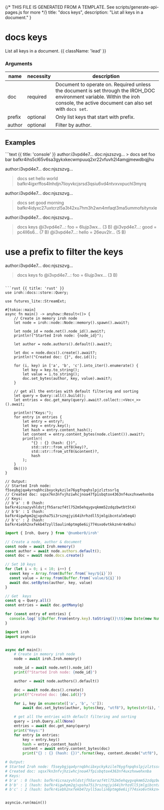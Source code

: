 {/* THIS FILE IS GENERATED FROM A TEMPLATE. See scripts/generate-api-pages.js for more */}
    title: "docs keys",
    description: "List all keys in a document."
}

<div className='not-prose mb-5'>
    <Breadcrumbs pages={[
        { name: 'API', href: '/docs/api', current: false },
        { name: 'docs keys', href: '/docs/api/docs-keys', current: true },
    ]} />
</div>

# docs keys

List all keys in a document. {{ className: 'lead' }}


### Arguments

| name | necessity | description |
| ---- | --------- | ----------- |
| doc  | required | Document to operate on. Required unless the document is set through the IROH_DOC environment variable. Within the iroh console, the active document can also set with `docs set`. |
| prefix  | optional | Only list keys that start with prefix. |
| author  | optional | Filter by author. |



## Examples

<CodeGroup title="docs keys">
```text {{ title: 'console' }}
author:i3vpd4e7… doc:njszszvg…
> docs set foo bar
bafkr4ihs5cl65v6sa3gykxkecwmpuuq2xr22vfuvh2l4amgjmewdbqjjhu

author:i3vpd4e7… doc:njszszvg…
> docs set hello world
bafkr4igxrffos4lnhdjn7lioyvkcjsrsd3qsiu6vd4ntvxvxpuchl3myrq

author:i3vpd4e7… doc:njszszvg…
> docs set good morning
bafkr4idyxc27uxtcrzl5a3t42xu7hm3h2wn4mfaqt3ma5ummofsitynxle

author:i3vpd4e7… doc:njszszvg…
> docs keys
@i3vpd4e7…: foo = 6lujp3wx… (3 B)
@i3vpd4e7…: good = pc4ll6s6… (7 B)
@i3vpd4e7…: hello = 26euv2lr… (5 B)

# use a prefix to filter the keys

author:i3vpd4e7… doc:njszszvg…
> docs keys fo
@i3vpd4e7…: foo = 6lujp3wx… (3 B)
```

```rust {{ title: 'rust' }}
use iroh::docs::store::Query;

use futures_lite::StreamExt;

#[tokio::main]
async fn main() -> anyhow::Result<()> {
    // Create in memory iroh node
    let node = iroh::node::Node::memory().spawn().await?;

    let node_id = node.net().node_id().await?;
    println!("Started Iroh node: {node_id}");

    let author = node.authors().default().await?;

    let doc = node.docs().create().await?;
    println!("Created doc: {}", doc.id());

    for (i, key) in ['a', 'b', 'c'].into_iter().enumerate() {
        let key = key.to_string();
        let value = i.to_string();
        doc.set_bytes(author, key, value).await?;
    }

    // get all the entries with default filtering and sorting
    let query = Query::all().build();
    let entries = doc.get_many(query).await?.collect::<Vec<_>>().await;

    println!("Keys:");
    for entry in entries {
        let entry = entry?;
        let key = entry.key();
        let hash = entry.content_hash();
        let content = entry.content_bytes(node.client()).await?;
        println!(
            "{} : {} (hash: {})",
            std::str::from_utf8(key)?,
            std::str::from_utf8(&content)?,
            hash
        );
    }
    Ok(())
}

// Output:
// Started Iroh node: f5seybgjqa4yrnqbhcibxyckykzile76ygfnpqhslpjzlztssrlq
// Created doc: sqsx7kn3nfvjhziwhcjnoa47fpisbqtox4363nf4uxzhxwehxnba
// Keys:
// b'a' : 0 (hash: bafkr4icnazyvhldstjfh5arazf4tl752m5ehqygvqkmm52zdqzbwtbt5t4)
// b'b' : 1 (hash: bafkr4igwhpm2qjvpsha75i3rszngjyi64ihrhzdll5jmlgibcntalm5eq4)
// b'c' : 2 (hash: bafkr4iebh2nxfekb47zyll5aulin6ptmg6e6ij774sxo6vtkkzn4r4x6hu)

```


```js {{ title: 'nodejs' }}
import { Iroh, Query } from '@number0/iroh'

// Create a node, author & document
const node = await Iroh.memory()
const author = await node.authors.default();
const doc = await node.docs.create()

// Set 10 keys
for (let i = 0; i < 10; i++) {
  const key = Array.from(Buffer.from(`key/${i}`))
  const value = Array.from(Buffer.from(`value/${i}`))
  await doc.setBytes(author, key, value)
}

// Get  keys
const q = Query.all()
const entries = await doc.getMany(q)

for (const entry of entries) {
  console.log(`${Buffer.from(entry.key).toString()}\t${new Date(new Number(entry.timestamp))}`)
}
```


```python {{ title: 'python' }}
import iroh
import asyncio


async def main():
    # Create in memory iroh node
    node = await iroh.Iroh.memory()

    node_id = await node.net().node_id()
    print(f"Started Iroh node: {node_id}")

    author = await node.authors().default()

    doc = await node.docs().create()
    print(f"Created doc: {doc.id()}")

    for i, key in enumerate(['a', 'b', 'c']):
        await doc.set_bytes(author, bytes(key, "utf8"), bytes(str(i), "utf8"))

    # get all the entries with default filtering and sorting
    query = iroh.Query.all(None)
    entries = await doc.get_many(query)
    print("Keys:")
    for entry in entries:
        key = entry.key()
        hash = entry.content_hash()
        content = await entry.content_bytes(doc)
        print("{} : {} (hash: {})".format(key, content.decode("utf8"), hash))

# Output:
# Started Iroh node: f5seybgjqa4yrnqbhcibxyckykzile76ygfnpqhslpjzlztssrlq
# Created doc: sqsx7kn3nfvjhziwhcjnoa47fpisbqtox4363nf4uxzhxwehxnba
# Keys:
# b'a' : 0 (hash: bafkr4icnazyvhldstjfh5arazf4tl752m5ehqygvqkmm52zdqzbwtbt5t4)
# b'b' : 1 (hash: bafkr4igwhpm2qjvpsha75i3rszngjyi64ihrhzdll5jmlgibcntalm5eq4)
# b'c' : 2 (hash: bafkr4iebh2nxfekb47zyll5aulin6ptmg6e6ij774sxo6vtkkzn4r4x6hu)


asyncio.run(main())

```


</CodeGroup>
